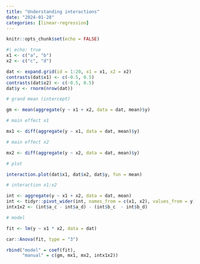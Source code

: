 ```yaml
---
title: "Understanding interactions"
date: "2024-01-28"
categories: [linear-regression]
---
```


```r
knitr::opts_chunk$set(echo = FALSE)
```

```r
#| echo: true
x1 <- c("a", "b")
x2 <- c("c", "d")

dat <- expand.grid(id = 1:20, x1 = x1, x2 = x2)
contrasts(dat$x1) <- c(-0.5, 0.5)
contrasts(dat$x2) <- c(-0.5, 0.5)
dat$y <- rnorm(nrow(dat))

# grand mean (intercept)

gm <- mean(aggregate(y ~ x1 + x2, data = dat, mean)$y)

# main effect x1

mx1 <- diff(aggregate(y ~ x1, data = dat, mean)$y)

# main effect x2

mx2 <- diff(aggregate(y ~ x2, data = dat, mean)$y)

# plot

interaction.plot(dat$x1, dat$x2, dat$y, fun = mean)

# interaction x1:x2

int <- aggregate(y ~ x1 + x2, data = dat, mean)
int <- tidyr::pivot_wider(int, names_from = c(x1, x2), values_from = y)
intx1x2 <- (int$a_c - int$a_d) - (int$b_c  - int$b_d)

# model

fit <- lm(y ~ x1 * x2, data = dat)

car::Anova(fit, type = "3")

rbind("model" = coef(fit),
      "manual" = c(gm, mx1, mx2, intx1x2))
```

